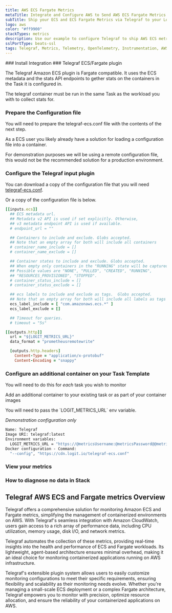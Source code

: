 ```yaml
---
title: AWS ECS Fargate Metrics
metaTitle: Integrate and Configure AWS to Send AWS ECS Fargate Metrics
subTitle: Ship your ECS and ECS Fargate Metrics via Telegraf to your Logit.io Stack
logo: aws
color: "#ff9900"
stackTypes: metrics
description: Use our example to configure Telegraf to ship AWS ECS metrics to your Logit.io stacks. Configure Telegraf to send ECS metrics to Prometheus.
sslPortType: beats-ssl
tags: Telegraf, Metrics, Telemetry, OpenTelemetry, Instrumentation, AWS, ECS, Fargate, Prometheus, Cloud Computing, Api
---
```


<Steps>
  ### Install Integration
  <InstallIntegration/>
  ### Telegraf ECS/Fargate plugin

  The Telegraf Amazon ECS plugin is Fargate compatible. It uses the ECS metadata and the stats API 
  endpoints to gether stats on the containers in the Task it is configured in.
        
  The telegraf container must be run in the same Task as the workload you with to collect stats for.

  ### Prepare the Configuration file

  You will need to prepare the telegraf-ecs.conf file with the contents of the next step.
        
  As a ECS user you likely already have a solution for loading a configuration file into a container.
        
  For demonstration purposes we will be using a remote configuration file, this would not 
  be the recommended solution for a production environment.

  ### Configure the Telegraf input plugin

  You can download a copy of the configuration file that you will 
  need [telegraf-ecs.conf](https://cdn.logit.io/telegraf-ecs.conf).

  Or a copy of the configuration file is below.
  ```ruby copy showLineNumbers
  [[inputs.ecs]]
    ## ECS metadata url.
    ## Metadata v2 API is used if set explicitly. Otherwise,
    ## v3 metadata endpoint API is used if available.
    # endpoint_url = ""

    ## Containers to include and exclude. Globs accepted.
    ## Note that an empty array for both will include all containers
    # container_name_include = []
    # container_name_exclude = []

    ## Container states to include and exclude. Globs accepted.
    ## When empty only containers in the "RUNNING" state will be captured.
    ## Possible values are "NONE", "PULLED", "CREATED", "RUNNING",
    ## "RESOURCES_PROVISIONED", "STOPPED".
    # container_status_include = []
    # container_status_exclude = []

    ## ecs labels to include and exclude as tags.  Globs accepted.
    ## Note that an empty array for both will include all labels as tags
    ecs_label_include = [ "com.amazonaws.ecs.*" ]
    ecs_label_exclude = []

    ## Timeout for queries.
    # timeout = "5s"

  [[outputs.http]]
    url = "${LOGIT_METRICS_URL}"
    data_format = "prometheusremotewrite"

    [outputs.http.headers]
      Content-Type = "application/x-protobuf"
      Content-Encoding = "snappy"
  ```

  ### Configure an additional container on your Task Template

  You will need to do this for *each* task you wish to monitor

  Add an additional container to your existing task or as part of your container images

  <Callout type="info">
    You will need to pass the `LOGIT_METRICS_URL` env variable. 
  </Callout>

  *Demonstration configuration only*

  ```cmd copy showLineNumbers
  Name: Telegraf
  Image URI: telegraf:latest
  Environment variables:
    LOGIT_METRICS_URL = "https://@metricsUsername:@metricsPassword@@metrics_id-vm.logit.io:@vmAgentPort/api/v1/write"
  Docker configuration - Command:
    "--config", "https://cdn.logit.io/telegraf-ecs.conf"
  ```

  ### View your metrics
  <LaunchStack source="telegraf-aws-ecs" utmMedium="metrics" utmCampaign="telegraf-aws-ecs-metrics" />

  ### How to diagnose no data in Stack

  <DiagnoseNoData />

</Steps>

## Telegraf AWS ECS and Fargate metrics Overview

Telegraf offers a comprehensive solution for monitoring Amazon ECS and Fargate metrics, 
simplifying the management of containerized environments on AWS. With Telegraf's seamless 
integration with Amazon CloudWatch, users gain access to a rich array of performance data, 
including CPU utilization, memory usage, disk I/O, and network metrics.

Telegraf automates the collection of these metrics, providing real-time insights into the 
health and performance of ECS and Fargate workloads. Its lightweight, agent-based 
architecture ensures minimal overhead, making it an ideal choice for monitoring containerized 
applications running on AWS infrastructure.

Telegraf's extensible plugin system allows users to easily customize monitoring configurations 
to meet their specific requirements, ensuring flexibility and scalability as their monitoring 
needs evolve. Whether you're managing a small-scale ECS deployment or a complex Fargate 
architecture, Telegraf empowers you to monitor with precision, optimize resource allocation, 
and ensure the reliability of your containerized applications on AWS.